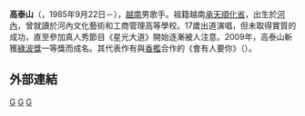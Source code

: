 {{unreferenced|time=2013-09-21T13:27:20+00:00}}
'''高泰山'''（{{vie|v=Cao Thái Sơn}}，1985年9月22日－），[[越南|越南]]男歌手。祖籍越南[[承天順化省|承天順化省]]，出生於[[河內|河內]]，曾就讀於河內文化藝術和工商管理高等學校。17歲出道演唱，但未取得實質的成功，直至參加真人秀節目《星光大道》開始逐漸被人注意。2009年，高泰山斬獲[[綠波獎|綠波獎]]一等獎而成名。其代表作有與[[香檻|香檻]]合作的《會有人要你》（{{vie|v=Sẽ Có Người Cần Anh}}）。

==外部連結==

[[Category:1985年出生|G]]
[[Category:在世人物|G]]
[[Category:越南男歌手|G]]